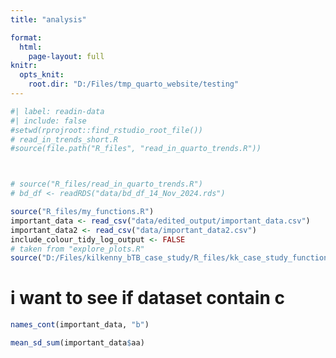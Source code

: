 ```yaml
---
title: "analysis"

format: 
  html:
    page-layout: full
knitr:
  opts_knit:
    root.dir: "D:/Files/tmp_quarto_website/testing"
---
```


```r
#| label: readin-data
#| include: false
#setwd(rprojroot::find_rstudio_root_file())
# read_in_trends_short.R
#source(file.path("R_files", "read_in_quarto_trends.R"))



# source("R_files/read_in_quarto_trends.R")
# bd_df <- readRDS("data/bd_df_14_Nov_2024.rds")

source("R_files/my_functions.R")
important_data <- read_csv("data/edited_output/important_data.csv")
important_data2 <- read_csv("data/important_data2.csv")
include_colour_tidy_log_output <- FALSE
# taken from "explore_plots.R"
source("D:/Files/kilkenny_bTB_case_study/R_files/kk_case_study_functions.R", echo = T, print.eval = TRUE)
```

# i want to see if dataset contain c

```r
names_cont(important_data, "b")
```

```r
mean_sd_sum(important_data$aa)
```
